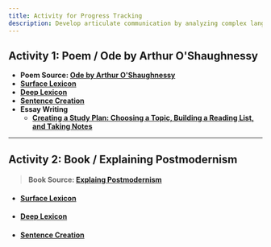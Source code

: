 ```yaml
---
title: Activity for Progress Tracking
description: Develop articulate communication by analyzing complex language, expanding vocabulary, and improving idea retention.
---
```

## Activity 1: Poem / Ode by Arthur O'Shaughnessy
* **Poem Source: [Ode by Arthur O'Shaughnessy](https://www.poetryfoundation.org/poems/54933/ode-)**
* **[Surface Lexicon](activity-1/surface-lexicon)**
* **[Deep Lexicon](activity-1/deep-lexicon)**
* **[Sentence Creation](activity-1/sentence-creation)**
* **Essay Writing**
    * **[Creating a Study Plan: Choosing a Topic, Building a Reading List, and Taking Notes](activity-1/essay-1)**


---
## Activity 2: Book / Explaining Postmodernism
> #### Book Source: [Explaing Postmodernism](#)
* #### [Surface Lexicon](activity-2/surface-lexicon)
* #### [Deep Lexicon](activity-2/deep-lexicon)
* #### [Sentence Creation](activity-2/sentence-creation)
